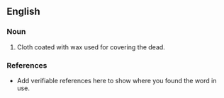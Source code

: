 ==English==

===Noun===
{{en-noun}}

# Cloth coated with wax used for covering the dead.

===References===
*Add verifiable references here to show where you found the word in use.